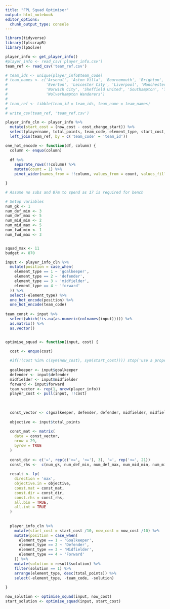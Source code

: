 ```yaml
---
title: "FPL Squad Optimiser"
output: html_notebook
editor_options: 
  chunk_output_type: console
---
```



```r
library(tidyverse)
library(fplscrapR)
library(lpSolve)

```


```r
player_info <- get_player_info()
#player_info <- read_csv('player_info.csv')
team_ref <- read_csv('team_ref.csv')

# team_ids <- unique(player_info$team_code)
# team_names <- c('Arsenal', 'Aston Villa', 'Bournemouth', 'Brighton', 'Burnley', 'Chelsea', 'Crystal Palace',
#                 'Everton', 'Leicester City', 'Liverpool', 'Manchester United', 'Manchester City', 'Newcastle United',
#                 'Norwich City', 'Sheffield United', 'Southampton', 'Tottenham Hotspur', 'Watford', 'West Ham United',
#                 'Wolverhampton Wanderers')
# 
# team_ref <- tibble(team_id = team_ids, team_name = team_names)
# 
# write_csv(team_ref, 'team_ref.csv')


```

```r
player_info_cln <- player_info %>% 
  mutate(start_cost = (now_cost - cost_change_start)) %>% 
  select(playername, total_points, team_code, element_type, start_cost, now_cost) %>% 
  left_join(team_ref, by = c('team_code' = 'team_id'))

one_hot_encode <- function(df, column) {
  column <- enquo(column)
  
  df %>% 
    separate_rows(!!column) %>% 
    mutate(count = 1) %>% 
    pivot_wider(names_from = !!column, values_from = count, values_fill = list(count = 0))

}

```


```r
# Assume no subs and 87m to spend as 17 is required for bench

# Setup variables
num_gk <- 1
num_def_min <- 3
num_def_max <- 5
num_mid_min <- 2
num_mid_max <- 5
num_fwd_min <- 1
num_fwd_max <- 3


squad_max <- 11
budget <- 870
```


```r
input <- player_info_cln %>% 
  mutate(position = case_when(
    element_type == 1 ~ 'goalkeeper',
    element_type == 2 ~ 'defender',
    element_type == 3 ~ 'midfielder',
    element_type == 4 ~ 'forward'
  )) %>% 
  select(-element_type) %>% 
  one_hot_encode(position) %>% 
  one_hot_encode(team_code)
  
team_const <- input %>% 
  select(which(!is.na(as.numeric(colnames(input))))) %>% 
  as.matrix() %>% 
  as.vector()


optimise_squad <- function(input, cost) {

  cost <- enquo(cost)
  
  #if(!(cost %in% c(sym(now_cost), sym(start_cost)))) stop('use a proper cost variable')
  
  goalkeeper <- input$goalkeeper
  defender <- input$defender
  midfielder <- input$midfielder
  forward <- input$forward
  team_vector <- rep(1, nrow(player_info))
  player_cost <- pull(input, !!cost)
  
  
  
  const_vector <- c(goalkeeper, defender, defender, midfielder, midfielder, forward, forward, team_vector, player_cost, team_const)
  
  objective <- input$total_points
  
  const_mat <- matrix(
    data = const_vector,
    nrow = 29,
    byrow = TRUE
  )
  
  const_dir <- c('=', rep(c('>=', '<='), 3), '=', rep('<=', 21))
  const_rhs <-  c(num_gk, num_def_min, num_def_max, num_mid_min, num_mid_max, num_fwd_min, num_fwd_max, squad_max, budget, rep(3, 20))
  
  result <- lp(
    direction = 'max', 
    objective.in = objective,
    const.mat = const_mat,
    const.dir = const_dir,
    const.rhs = const_rhs,
    all.bin = TRUE,
    all.int = TRUE
  )
  
  
  player_info_cln %>% 
    mutate(start_cost = start_cost /10, now_cost = now_cost /10) %>% 
    mutate(position = case_when(
      element_type == 1 ~ 'Goalkeeper',
      element_type == 2 ~ 'Defender',
      element_type == 3 ~ 'Midfielder',
      element_type == 4 ~ 'Forward'
    )) %>% 
    mutate(solution = result$solution) %>% 
    filter(solution == 1) %>% 
    arrange(element_type, desc(total_points)) %>% 
    select(-element_type, -team_code, -solution)
  
}


```


```r
now_solution <- optimise_squad(input, now_cost)
start_solution <- optimise_squad(input, start_cost) 
```

